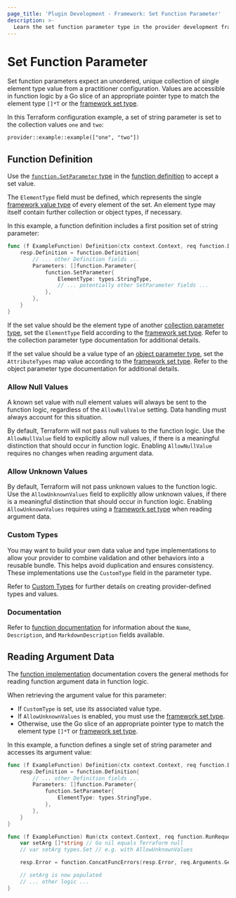 ```yaml
---
page_title: 'Plugin Development - Framework: Set Function Parameter'
description: >-
  Learn the set function parameter type in the provider development framework.
---
```


# Set Function Parameter

Set function parameters expect an unordered, unique collection of single element type value from a practitioner configuration. Values are accessible in function logic by a Go slice of an appropriate pointer type to match the element type `[]*T` or the [framework set type](/terraform/plugin/framework/handling-data/types/set).

In this Terraform configuration example, a set of string parameter is set to the collection values `one` and `two`:

```hcl
provider::example::example(["one", "two"])
```

## Function Definition

Use the [`function.SetParameter` type](https://pkg.go.dev/github.com/hashicorp/terraform-plugin-framework/function#SetParameter) in the [function definition](/terraform/plugin/framework/functions/implementation#definition-method) to accept a set value.

The `ElementType` field must be defined, which represents the single [framework value type](/terraform/plugin/framework/handling-data/types) of every element of the set. An element type may itself contain further collection or object types, if necessary.

In this example, a function definition includes a first position set of string parameter:

```go
func (f ExampleFunction) Definition(ctx context.Context, req function.DefinitionRequest, resp *function.DefinitionResponse) {
    resp.Definition = function.Definition{
        // ... other Definition fields ...
        Parameters: []function.Parameter{
            function.SetParameter{
                ElementType: types.StringType,
                // ... potentially other SetParameter fields ...
            },
        },
    }
}
```

If the set value should be the element type of another [collection parameter type](/terraform/plugin/framework/functions/parameters#collection-parameter-types), set the `ElementType` field according to the [framework set type](/terraform/plugin/framework/handling-data/types/set). Refer to the collection parameter type documentation for additional details.

If the set value should be a value type of an [object parameter type](/terraform/plugin/framework/functions/parameters#object-parameter-type), set the `AttributeTypes` map value according to the [framework set type](/terraform/plugin/framework/handling-data/types/set). Refer to the object parameter type documentation for additional details.

### Allow Null Values

<Highlight>

A known set value with null element values will always be sent to the function logic, regardless of the `AllowNullValue` setting. Data handling must always account for this situation.

</Highlight>

By default, Terraform will not pass null values to the function logic. Use the `AllowNullValue` field to explicitly allow null values, if there is a meaningful distinction that should occur in function logic. Enabling `AllowNullValue` requires no changes when reading argument data.

### Allow Unknown Values

By default, Terraform will not pass unknown values to the function logic. Use the `AllowUnknownValues` field to explicitly allow unknown values, if there is a meaningful distinction that should occur in function logic. Enabling `AllowUnknownValues` requires using a [framework set type](/terraform/plugin/framework/handling-data/types/set) when reading argument data.

### Custom Types

You may want to build your own data value and type implementations to allow your provider to combine validation and other behaviors into a reusable bundle. This helps avoid duplication and ensures consistency. These implementations use the `CustomType` field in the parameter type.

Refer to [Custom Types](/terraform/plugin/framework/handling-data/types/custom) for further details on creating provider-defined types and values.

### Documentation

Refer to [function documentation](/terraform/plugin/framework/functions/documentation) for information about the `Name`, `Description`, and `MarkdownDescription` fields available.

## Reading Argument Data

The [function implementation](/terraform/plugin/framework/functions/implementation) documentation covers the general methods for reading function argument data in function logic.

When retrieving the argument value for this parameter:

* If `CustomType` is set, use its associated value type.
* If `AllowUnknownValues` is enabled, you must use the [framework set type](/terraform/plugin/framework/handling-data/types/set).
* Otherwise, use the Go slice of an appropriate pointer type to match the element type `[]*T` or [framework set type](/terraform/plugin/framework/handling-data/types/set).

In this example, a function defines a single set of string parameter and accesses its argument value:

```go
func (f ExampleFunction) Definition(ctx context.Context, req function.DefinitionRequest, resp *function.DefinitionResponse) {
    resp.Definition = function.Definition{
        // ... other Definition fields ...
        Parameters: []function.Parameter{
            function.SetParameter{
                ElementType: types.StringType,
            },
        },
    }
}

func (f ExampleFunction) Run(ctx context.Context, req function.RunRequest, resp *function.RunResponse) {
    var setArg []*string // Go nil equals Terraform null
    // var setArg types.Set // e.g. with AllowUnknownValues

	resp.Error = function.ConcatFuncErrors(resp.Error, req.Arguments.Get(ctx, &setArg))

    // setArg is now populated
    // ... other logic ...
}
```
